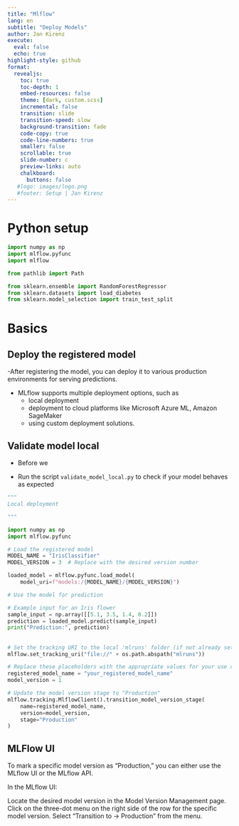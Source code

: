 ```yaml
---
title: "Mlflow"
lang: en 
subtitle: "Deploy Models"
author: Jan Kirenz
execute:
  eval: false
  echo: true
highlight-style: github
format:
  revealjs: 
    toc: true
    toc-depth: 1
    embed-resources: false
    theme: [dark, custom.scss]  
    incremental: false
    transition: slide
    transition-speed: slow
    background-transition: fade
    code-copy: true
    code-line-numbers: true
    smaller: false
    scrollable: true
    slide-number: c
    preview-links: auto
    chalkboard: 
      buttons: false
   #logo: images/logo.png
   #footer: Setup | Jan Kirenz
---
```




# Python setup

```python

import numpy as np
import mlflow.pyfunc
import mlflow

from pathlib import Path

from sklearn.ensemble import RandomForestRegressor
from sklearn.datasets import load_diabetes
from sklearn.model_selection import train_test_split

```


# Basics

## Deploy the registered model

-After registering the model, you can deploy it to various production environments for serving predictions. 

- MLflow supports multiple deployment options, such as  
  - local deployment
  - deployment to cloud platforms like Microsoft Azure ML, Amazon SageMaker
  - using custom deployment solutions.

## Validate model local

- Before we 

- Run the script `validate_model_local.py` to check if your model behaves as expected


```python

"""
Local deployment

"""

import numpy as np
import mlflow.pyfunc

# Load the registered model
MODEL_NAME = "IrisClassifier"
MODEL_VERSION = 3  # Replace with the desired version number

loaded_model = mlflow.pyfunc.load_model(
    model_uri=f"models:/{MODEL_NAME}/{MODEL_VERSION}")

# Use the model for prediction

# Example input for an Iris flower
sample_input = np.array([[5.1, 3.5, 1.4, 0.2]])
prediction = loaded_model.predict(sample_input)
print("Prediction:", prediction)


```


## 

```python


# Set the tracking URI to the local 'mlruns' folder (if not already set)
mlflow.set_tracking_uri("file://" + os.path.abspath("mlruns"))

# Replace these placeholders with the appropriate values for your use case
registered_model_name = "your_registered_model_name"
model_version = 1

# Update the model version stage to "Production"
mlflow.tracking.MlflowClient().transition_model_version_stage(
    name=registered_model_name,
    version=model_version,
    stage="Production"
)


```


## MLFlow UI

To mark a specific model version as "Production," you can either use the MLflow UI or the MLflow API.

In the MLflow UI:

Locate the desired model version in the Model Version Management page.
Click on the three-dot menu on the right side of the row for the specific model version.
Select "Transition to -> Production" from the menu.